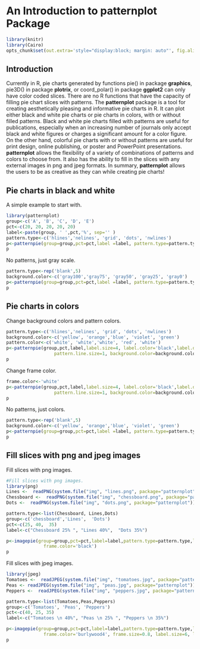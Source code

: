 <!--
%\VignetteEngine{knitr::docco_linear}
%\VignetteIndexEntry{An Introduction to the patternplot package}
-->

An Introduction to **patternplot** Package
===========================================


```{r setup, include=FALSE}
library(knitr)
library(Cairo)
opts_chunk$set(out.extra='style="display:block; margin: auto"', fig.align="center", dev='CairoPNG')
```


Introduction
------------

Currently in R, pie charts generated by functions pie() in package **graphics**, pie3D() in package **plotrix**, or coord_polar() in package **ggplot2** can only have color coded slices. There are no R functions that have the capacity of filling pie chart slices with patterns. The **patternplot** package is a tool for creating aesthetically pleasing and informative pie charts in R. It can plot either black and white pie charts or pie charts in colors, with or without filled patterns. Black and white pie charts filled with patterns are useful for publications, especially when an increasing number of journals only accept black and white figures or charges a significant amount for a color figure. On the other hand, colorful pie charts with or without patterns are useful for print design, online publishing, or poster and PowerPoint presentations. **patternplot** allows the flexibility of a variety of combinations of patterns and colors to choose from. It also has the ability to fill in the slices with any external images in png and jpeg formats. In summary, **patternplot** allows the users to be as creative as they can while creating pie charts! 

Pie charts in black and white
----------------------------
A simple example to start with. 
```{r e1}
library(patternplot)
group<-c('A', 'B', 'C', 'D', 'E')
pct<-c(20, 20, 20, 20, 20)
label<-paste(group, ' ',pct,'%', sep='' )
pattern.type<-c('hlines','nelines', 'grid', 'dots', 'nwlines')
p<-patternpie(group=group,pct=pct,label =label, pattern.type=pattern.type, pattern.line.size=0.5, pixel=1)
p
```

No patterns, just gray scale. 

```{r e2}
pattern.type<-rep('blank',5)
background.color<-c('gray100','gray75', 'gray50', 'gray25', 'gray0')
p<-patternpie(group=group,pct=pct,label =label, pattern.type=pattern.type, background.color=background.color, pixel=1)
p
```

Pie charts in colors
----------------------------

Change background colors and pattern colors.

```{r e3}
pattern.type<-c('hlines','nelines', 'grid', 'dots', 'nwlines')
background.color<-c('yellow', 'orange','blue', 'violet', 'green')
pattern.color<-c('white', 'white','white', 'red', 'white')
p<-patternpie(group,pct,label,label.size=4, label.color='black',label.distance=1.2,pattern.type=pattern.type, pattern.color=pattern.color,
                  pattern.line.size=1, background.color=background.color, frame.color='black',frame.size=1, pixel=1)
p
```

Change frame color. 

```{r e4}
frame.color<-'white'
p<-patternpie(group,pct,label,label.size=4, label.color='black',label.distance=1.2,pattern.type=pattern.type, pattern.color=pattern.color,
                  pattern.line.size=1, background.color=background.color, frame.color=frame.color,frame.size=1, pixel=1)
p
```

No patterns, just colors.  

```{r e5}
pattern.type<-rep('blank',5)
background.color<-c('yellow', 'orange','blue', 'violet', 'green')
p<-patternpie(group=group,pct=pct,label =label, pattern.type=pattern.type, background.color=background.color, frame.color='white', pixel=1)
p
```

Fill slices with png and jpeg images
----------------------------

Fill slices with png images.
```{r e6}
#Fill slices with png images.
library(png)
Lines <-  readPNG(system.file("img", "lines.png", package="patternplot"))
Chessboard <-  readPNG(system.file("img", "chessboard.png", package="patternplot"))
Dots <-  readPNG(system.file("img", "dots.png", package="patternplot"))

pattern.type<-list(Chessboard, Lines,Dots)
group<-c('chessboard','Lines',  'Dots')
pct<-c(25, 40,  35)
label<-c("Chessboard 25% ", "Lines 40%",  "Dots 35%")

p<-imagepie(group=group,pct=pct,label=label,pattern.type=pattern.type,label.distance=1.35, 
              frame.color='black')
p

```

Fill slices with jpeg images.

```{r e7}
library(jpeg)
Tomatoes <-  readJPEG(system.file("img", "tomatoes.jpg", package="patternplot"))
Peas <- readJPEG(system.file("img", "peas.jpg", package="patternplot"))
Peppers <-  readJPEG(system.file("img", "peppers.jpg", package="patternplot"))

pattern.type<-list(Tomatoes,Peas,Peppers)
group<-c('Tomatoes', 'Peas', 'Peppers')
pct<-c(40, 25, 35)
label<-c("Tomatoes \n 40%", "Peas \n 25% ", "Peppers \n 35%")

p<-imagepie(group=group,pct=pct,label=label,pattern.type=pattern.type,label.distance=1.35, 
              frame.color='burlywood4', frame.size=0.8, label.size=6, label.color='forestgreen')
p

```